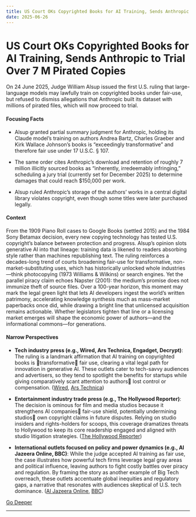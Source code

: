 ```yaml
---
title: US Court OKs Copyrighted Books for AI Training, Sends Anthropic to Trial Over 7 M Pirated Copies
date: 2025-06-26
---
```


# US Court OKs Copyrighted Books for AI Training, Sends Anthropic to Trial Over 7 M Pirated Copies

On 24 June 2025, Judge William Alsup issued the first U.S. ruling that large-language models may lawfully train on copyrighted books under fair-use, but refused to dismiss allegations that Anthropic built its dataset with millions of pirated files, which will now proceed to trial.

#### Focusing Facts

- Alsup granted partial summary judgment for Anthropic, holding its Claude model’s training on authors Andrea Bartz, Charles Graeber and Kirk Wallace Johnson’s books is “exceedingly transformative” and therefore fair use under 17 U.S.C. § 107.

- The same order cites Anthropic’s download and retention of roughly 7 million illicitly sourced books as “inherently, irredeemably infringing,” scheduling a jury trial (currently set for December 2025) to determine damages that could reach $150,000 per work.

- Alsup ruled Anthropic’s storage of the authors’ works in a central digital library violates copyright, even though some titles were later purchased legally.

#### Context

From the 1909 Piano Roll cases to Google Books (settled 2015) and the 1984 Sony Betamax decision, every new copying technology has tested U.S. copyright’s balance between protection and progress. Alsup’s opinion slots generative AI into that lineage: training data is likened to readers absorbing style rather than machines republishing text. The ruling reinforces a decades-long trend of courts broadening fair-use for transformative, non-market-substituting uses, which has historically unlocked whole industries—think photocopying (1973 Williams & Wilkins) or search engines. Yet the parallel piracy claim echoes Napster (2001): the medium’s promise does not immunize theft of source files. Over a 100-year horizon, this moment may mark the legal green light that lets AI developers ingest the world’s written patrimony, accelerating knowledge synthesis much as mass-market paperbacks once did, while drawing a bright line that unlicensed acquisition remains actionable. Whether legislators tighten that line or a licensing market emerges will shape the economic power of authors—and the informational commons—for generations.

#### Narrow Perspectives

- **Tech industry press (e.g., Wired, Ars Technica, Engadget, Decrypt)**: The ruling is a landmark affirmation that AI training on copyrighted books is transformative fair use, clearing a vital legal path for innovation in generative AI. These outlets cater to tech-savvy audiences and advertisers, so they tend to spotlight the benefits for startups while giving comparatively scant attention to authors lost control or compensation. ([Wired](https://www.wired.com/story/anthropic-ai-copyright-fair-use-piracy-ruling/), [Ars Technica](https://arstechnica.com/tech-policy/2025/06/key-fair-use-ruling-clarifies-when-books-can-be-used-for-ai-training/))

- **Entertainment industry trade press (e.g., The Hollywood Reporter)**: The decision is ominous for film and media studios because it strengthens AI companies fair-use shield, potentially undermining studios own copyright claims in future disputes. Relying on studio insiders and rights-holders for scoops, this coverage dramatizes threats to Hollywood to keep its core readership engaged and aligned with studio litigation strategies. ([The Hollywood Reporter](https://www.hollywoodreporter.com/business/business-news/bad-news-studios-authors-lost-fair-use-lawsuit-against-amazon-backed-anthropic-1236298620/))

- **International outlets focused on policy and power dynamics (e.g., Al Jazeera Online, BBC)**: While the judge accepted AI training as fair use, the case illustrates how powerful tech firms leverage legal gray areas and political influence, leaving authors to fight costly battles over piracy and regulation. By framing the story as another example of Big Tech overreach, these outlets accentuate global inequities and regulatory gaps, a narrative that resonates with audiences skeptical of U.S. tech dominance. ([Al Jazeera Online](https://www.aljazeera.com/news/2025/6/24/us-judge-allows-company-to-train-ai-using-copyrighted-literary-materials), [BBC](https://www.bbc.com/news/articles/c77vr00enzyo))


[Go Deeper](https://www.perplexity.ai/search?q=US+Court+OKs+Copyrighted+Books+for+AI+Training%2C+Sends+Anthropic+to+Trial+Over+7+M+Pirated+Copies)

---

<a id='judge-chhabria-tosses-authors-copyright-suit-against-metas-llama-training'></a>
